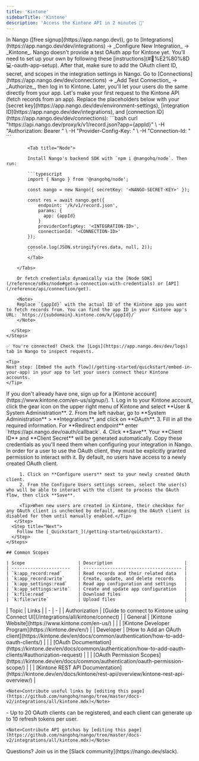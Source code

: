 ```yaml
---
title: 'Kintone'
sidebarTitle: 'Kintone'
description: 'Access the Kintone API in 2 minutes 💨'
---
```


<Tabs>
  <Tab title="🚀 Quickstart">
    <Steps>
      <Step title="Create an integration">
        In Nango ([free signup](https://app.nango.dev)), go to [Integrations](https://app.nango.dev/dev/integrations) -> _Configure New Integration_ -> _Kintone_. Nango doesn't provide a test OAuth app for Kintone yet. You’ll need to set up your own by following these [instructions](#🧑%E2%80%8D💻-oauth-app-setup). After that, make sure to add the OAuth client ID, secret, and scopes in the integration settings in Nango.
      </Step>
      <Step title="Authorize Kintone">
        Go to [Connections](https://app.nango.dev/dev/connections) -> _Add Test Connection_ -> _Authorize_, then log in to Kintone. Later, you'll let your users do the same directly from your app.
      </Step>
      <Step title="Call the Kintone API">
        Let's make your first request to the Kintone API (fetch records from an app). Replace the placeholders below with your [secret key](https://app.nango.dev/dev/environment-settings), [integration ID](https://app.nango.dev/dev/integrations), and [connection ID](https://app.nango.dev/dev/connections):
        <Tabs>
            <Tab title="cURL">
                ```bash
                curl "https://api.nango.dev/proxy/k/v1/record.json?app={appId}" \
                  -H "Authorization: Bearer <NANGO-SECRET-KEY>" \
                  -H "Provider-Config-Key: <INTEGRATION-ID>" \
                  -H "Connection-Id: <CONNECTION-ID>"
                ```
            </Tab>

            <Tab title="Node">

            Install Nango's backend SDK with `npm i @nangohq/node`. Then run:

            ```typescript
            import { Nango } from '@nangohq/node';

            const nango = new Nango({ secretKey: '<NANGO-SECRET-KEY>' });

            const res = await nango.get({
                endpoint: '/k/v1/record.json',
                params: {
                  app: {appId}
                }
                providerConfigKey: '<INTEGRATION-ID>',
                connectionId: '<CONNECTION-ID>'
            });

            console.log(JSON.stringify(res.data, null, 2));
            ```
            </Tab>

        </Tabs>

        Or fetch credentials dynamically via the [Node SDK](/reference/sdks/node#get-a-connection-with-credentials) or [API](/reference/api/connection/get).

        <Note>
        Replace `{appId}` with the actual ID of the Kintone app you want to fetch records from. You can find the app ID in your Kintone app's URL: `https://{subdomain}.kintone.com/k/{appId}/`
        </Note>

      </Step>
    </Steps>

    ✅ You're connected! Check the [Logs](https://app.nango.dev/dev/logs) tab in Nango to inspect requests.

    <Tip>
    Next step: [Embed the auth flow](/getting-started/quickstart/embed-in-your-app) in your app to let your users connect their Kintone accounts.
    </Tip>
  </Tab>
  <Tab title="🧑‍💻 OAuth app setup">
    <Steps>
      <Step title="Create a Kintone account">
        If you don't already have one, sign up for a [Kintone account](https://www.kintone.com/en-us/signup/).
      </Step>
      <Step title="Create a new OAuth Client">
        1. Log in to your Kintone account, click the gear icon on the upper right menu of Kintone and select **User & System Administration**.
        2. From the left navbar, go to **System Administration** > **Integrations**, and click on **OAuth**.
        3. Fill in all the required information. For **Redirect endpoint** enter `https://api.nango.dev/oauth/callback`.
        4. Click **Save**. Your **Client ID** and **Client Secret** will be generated automatically. Copy these credentials as you'll need them when configuring your integration in Nango.
      </Step>
       <Step title="Configure users">
         <Note> In order for a user to use the OAuth client, they must be explicitly granted permission to interact with it. By default, no users have access to a newly created OAuth client.</Note>
         
         1. Click on **Configure users** next to your newly created OAuth client.
         2. From the Configure Users settings screen, select the user(s) who will be able to interact with the client to process the OAuth flow, then click **Save**.
         
         <Tip>When new users are created in Kintone, their checkbox for any OAuth client is unchecked by default, meaning the OAuth client is disabled for them until manually enabled.</Tip>
       </Step>
      <Step title="Next">
        Follow the [_Quickstart_](/getting-started/quickstart).
      </Step>
    </Steps>

    ## Common Scopes

    | Scope                    | Description                           |
    | ----------------------   | ------------------------------------- |
    | `k:app_record:read`      | Read records and their related data   |
    | `k:app_record:write`     | Create, update, and delete records    |
    | `k:app_settings:read`    | Read app configuration and settings   |
    | `k:app_settings:write`   | Create and update app configuration   |
    | `k:file:read`            | Download files                        |
    | `k:file:write`           | Upload files                          |

  </Tab>
  <Tab title="🔗 Useful links">
    | Topic | Links | 
    | - | - |
    | Authorization | [Guide to connect to Kintone using Connect UI](/integrations/all/kintone/connect) |
    | General | [Kintone Website](https://www.kintone.com/en-us/) |
    | | [Kintone Developer Program](https://kintone.dev/en/) |
    | Developer | [How to Add an OAuth client](https://kintone.dev/en/docs/common/authentication/how-to-add-oauth-clients/) |
    | | [OAuth Documentation](https://kintone.dev/en/docs/common/authentication/how-to-add-oauth-clients/#authorization-request) |
    | | [OAuth Permission Scopes](https://kintone.dev/en/docs/common/authentication/oauth-permission-scope/) |
    | | [Kintone REST API Documentation](https://kintone.dev/en/docs/kintone/rest-api/overview/kintone-rest-api-overview/) |

    <Note>Contribute useful links by [editing this page](https://github.com/nangohq/nango/tree/master/docs-v2/integrations/all/kintone.mdx)</Note>
  </Tab>
  <Tab title="🚨 API gotchas">
    - Up to 20 OAuth clients can be registered, and each client can generate up to 10 refresh tokens per user.

    <Note>Contribute API gotchas by [editing this page](https://github.com/nangohq/nango/tree/master/docs-v2/integrations/all/kintone.mdx)</Note>
  </Tab>
</Tabs>

<Info>
    Questions? Join us in the [Slack community](https://nango.dev/slack).
</Info>